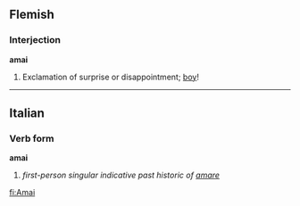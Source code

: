 ==Flemish==
===Interjection===
'''amai'''

# Exclamation of surprise or disappointment; [[boy]]!

----

==Italian==
===Verb form===
'''amai'''
# ''first-person singular indicative past historic of [[amare]]''

[[fi:Amai]]
